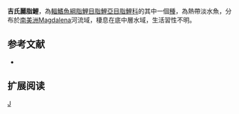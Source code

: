 {{Speciesbox 
| taxon = Astyanax gisleni
| status = NE
| status_system = IUCN3.1
| authority =  [[Dahl|Dahl]], 1943
| synonyms = 
}}
'''吉氏麗脂鯉'''，為[[輻鰭魚綱|輻鰭魚綱]][[脂鯉目|脂鯉目]][[脂鯉亞目|脂鯉亞目]][[脂鯉科|脂鯉科]]的其中一個[[種|種]]，為熱帶淡水魚，分布於[[南美洲|南美洲]]Magdalena河流域，棲息在底中層水域，生活習性不明。

==参考文献==
{{refbegin}}
*{{FishBase_species|genus=Astyanax|species=gisleni|year=2013|month=11}}
{{refend}}

== 扩展阅读 ==
{{refbegin}}
{{wikispecies-inline|Astyanax gisleni|吉氏麗脂鯉}}
{{refend}}
{{Taxonbar|from=Q5727077}}

[[Category:麗脂鯉屬|J]]


{{魚類小作品}}